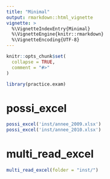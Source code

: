 ```yaml
---
title: "Minimal"
output: rmarkdown::html_vignette
vignette: >
  %\VignetteIndexEntry{Minimal}
  %\VignetteEngine{knitr::rmarkdown}
  %\VignetteEncoding{UTF-8}
---
```


```r
knitr::opts_chunk$set(
  collapse = TRUE,
  comment = "#>"
)
```

```r
library(practice.exam)
```

<!-- This vignette is generated by fusen: do not edit by hand -->

<!--
 You need to run the 'description' chunk in the '0-dev_history.Rmd' file before continuing your code there.
-->







# possi_excel

```r
possi_excel('inst/annee_2009.xlsx')
possi_excel('inst/annee_2010.xlsx')
```

# multi_read_excel

```r
multi_read_excel(folder = "inst/")
```

